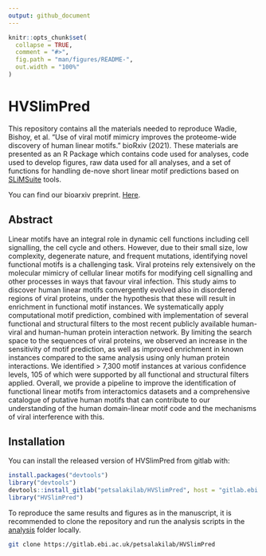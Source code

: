 ```yaml
---
output: github_document
---
```


<!-- README.md is generated from README.Rmd. Please edit that file -->

```r
knitr::opts_chunk$set(
  collapse = TRUE,
  comment = "#>",
  fig.path = "man/figures/README-",
  out.width = "100%"
)
```

# HVSlimPred

<!-- badges: start -->
<!-- badges: end -->

This repository contains all the materials needed to reproduce Wadie, Bishoy, et al. "Use of viral motif mimicry improves the proteome-wide discovery of human linear motifs." bioRxiv (2021). These materials are presented as an R Package which contains code used for analyses, code used to develop figures, raw data used for all analyses, and a set of functions for handling de-nove short linear motif predictions based on [SLiMSuite](https://github.com/slimsuite/SLiMSuite) tools. 

You can find our bioarxiv preprint.  [Here](https://www.biorxiv.org/content/10.1101/2021.06.25.449930v1.full). 

## Abstract 
Linear motifs have an integral role in dynamic cell functions including cell signalling, the cell cycle and others. However, due to their small size, low complexity, degenerate nature, and frequent mutations, identifying novel functional motifs is a challenging task. Viral proteins rely extensively on the molecular mimicry of cellular linear motifs for modifying cell signalling and other processes in ways that favour viral infection. This study aims to discover human linear motifs convergently evolved also in disordered regions of viral proteins, under the hypothesis that these will result in enrichment in functional motif instances. We systematically apply computational motif prediction, combined with implementation of several functional and structural filters to the most recent publicly available human-viral and human-human protein interaction network. By limiting the search space to the sequences of viral proteins, we observed an increase in the sensitivity of motif prediction, as well as improved enrichment in known instances compared to the same analysis using only human protein interactions. We identified > 7,300 motif instances at various confidence levels, 105 of which were supported by all functional and structural filters applied. Overall, we provide a pipeline to improve the identification of functional linear motifs from interactomics datasets and a comprehensive catalogue of putative human motifs that can contribute to our understanding of the human domain-linear motif code and the mechanisms of viral interference with this.

## Installation

You can install the released version of HVSlimPred from gitlab with:

``` r
install.packages("devtools")
library("devtools")
devtools::install_gitlab("petsalakilab/HVSlimPred", host = "gitlab.ebi.ac.uk")
library("HVSlimPred")
```

To reproduce the same results and figures as in the manuscript, it is recommended to clone the repository and run the analysis scripts in the [analysis](https://gitlab.ebi.ac.uk/petsalakilab/HVSlimPred/-/tree/master/analysis) folder locally. 

```bash
git clone https://gitlab.ebi.ac.uk/petsalakilab/HVSlimPred
```


